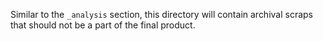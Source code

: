 Similar to the `_analysis` section, this directory will contain archival scraps that should not be a part of the final product.